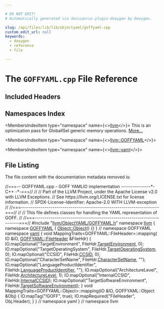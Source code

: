 ```yaml
---

# DO NOT EDIT!
# Automatically generated via docusaurus-plugin-doxygen by Doxygen.

slug: /api/files/lib/lib/objectyaml/goffyaml-cpp
custom_edit_url: null
keywords:
  - doxygen
  - reference
  - file

---
```





# The `GOFFYAML.cpp` File Reference

<DoxygenPage pluginConfig={pluginConfig}>



## Included Headers

<IncludesList>
<IncludesListItem
  filePath="llvm/ObjectYAML/GOFFYAML.h"
  permalink="/docs/api/files/include/include/llvm/include/llvm/objectyaml/goffyaml-h"
  isLocal="true" />
</IncludesList>

## Namespaces Index

<MembersIndex>

<MembersIndexItem
  type="namespace"
  name={<><a href="/docs/api/namespaces/llvm">llvm</a></>}>
This is an optimization pass for GlobalISel generic memory operations. <a href="/docs/api/namespaces/llvm/#details">More...</a>
</MembersIndexItem>

<MembersIndexItem
  type="namespace"
  name={<><a href="/docs/api/namespaces/llvm/goffyaml">llvm::GOFFYAML</a></>}>
</MembersIndexItem>

<MembersIndexItem
  type="namespace"
  name={<><a href="/docs/api/namespaces/llvm/yaml">llvm::yaml</a></>}>
</MembersIndexItem>

</MembersIndex>


## File Listing

The file content with the documentation metadata removed is:

<ProgramListing>

<Link id="l00001" /><CodeLine lineNumber="1"><span class="doxyHighlightComment">//===-- GOFFYAML.cpp - GOFF YAMLIO implementation ---------------&#42;- C++ -&#42;-===//</span></CodeLine>
<Link id="l00002" /><CodeLine lineNumber="2"><span class="doxyHighlightComment">//</span></CodeLine>
<Link id="l00003" /><CodeLine lineNumber="3"><span class="doxyHighlightComment">// Part of the LLVM Project, under the Apache License v2.0 with LLVM Exceptions.</span></CodeLine>
<Link id="l00004" /><CodeLine lineNumber="4"><span class="doxyHighlightComment">// See https://llvm.org/LICENSE.txt for license information.</span></CodeLine>
<Link id="l00005" /><CodeLine lineNumber="5"><span class="doxyHighlightComment">// SPDX-License-Identifier: Apache-2.0 WITH LLVM-exception</span></CodeLine>
<Link id="l00006" /><CodeLine lineNumber="6"><span class="doxyHighlightComment">//</span></CodeLine>
<Link id="l00007" /><CodeLine lineNumber="7"><span class="doxyHighlightComment">//===----------------------------------------------------------------------===//</span></CodeLine>
<Link id="l00008" /><CodeLine lineNumber="8"><span class="doxyHighlightComment">//</span></CodeLine>
<Link id="l00009" /><CodeLine lineNumber="9"><span class="doxyHighlightComment">// This file defines classes for handling the YAML representation of GOFF.</span></CodeLine>
<Link id="l00010" /><CodeLine lineNumber="10"><span class="doxyHighlightComment">//</span></CodeLine>
<Link id="l00011" /><CodeLine lineNumber="11"><span class="doxyHighlightComment">//===----------------------------------------------------------------------===//</span></CodeLine>
<Link id="l00012" /><CodeLine lineNumber="12"></CodeLine>
<Link id="l00013" /><CodeLine lineNumber="13"><span class="doxyHighlightPreprocessor">#include &quot;<a href="/docs/api/files/include/include/llvm/include/llvm/objectyaml/goffyaml-h">llvm/ObjectYAML/GOFFYAML.h</a>&quot;</span></CodeLine>
<Link id="l00014" /><CodeLine lineNumber="14"></CodeLine>
<Link id="l00015" /><CodeLine lineNumber="15"><span class="doxyHighlightKeyword">namespace </span><span class="doxyHighlight"><a href="/docs/api/namespaces/llvm">llvm</a> &#123;</span></CodeLine>
<Link id="l00016" /><CodeLine lineNumber="16"><span class="doxyHighlightKeyword">namespace </span><span class="doxyHighlight"><a href="/docs/api/namespaces/llvm/goffyaml">GOFFYAML</a> &#123;</span></CodeLine>
<Link id="l00017" /><CodeLine lineNumber="17"></CodeLine>
<Link id="l00018" /><CodeLine lineNumber="18" lineLink="/docs/api/structs/llvm/goffyaml/object/#a67d77a5c97bca021ebc46b6124c56027"><span class="doxyHighlight"><a href="/docs/api/structs/llvm/goffyaml/object/#a67d77a5c97bca021ebc46b6124c56027">Object::Object</a>() &#123;&#125;</span></CodeLine>
<Link id="l00019" /><CodeLine lineNumber="19"></CodeLine>
<Link id="l00020" /><CodeLine lineNumber="20"><span class="doxyHighlight">&#125; </span><span class="doxyHighlightComment">// namespace GOFFYAML</span></CodeLine>
<Link id="l00021" /><CodeLine lineNumber="21"></CodeLine>
<Link id="l00022" /><CodeLine lineNumber="22"><span class="doxyHighlightKeyword">namespace </span><span class="doxyHighlight"><a href="/docs/api/namespaces/llvm/yaml">yaml</a> &#123;</span></CodeLine>
<Link id="l00023" /><CodeLine lineNumber="23"></CodeLine>
<Link id="l00024" /><CodeLine lineNumber="24"><span class="doxyHighlightKeywordType">void</span><span class="doxyHighlight"> MappingTraits&lt;GOFFYAML::FileHeader&gt;::mapping(</span></CodeLine>
<Link id="l00025" /><CodeLine lineNumber="25"><span class="doxyHighlight">    IO &amp;IO, <a href="/docs/api/structs/llvm/goffyaml/fileheader">GOFFYAML::FileHeader</a> &amp;FileHdr) &#123;</span></CodeLine>
<Link id="l00026" /><CodeLine lineNumber="26"><span class="doxyHighlight">  IO.mapOptional(</span><span class="doxyHighlightStringLiteral">&quot;TargetEnvironment&quot;</span><span class="doxyHighlight">, FileHdr.<a href="/docs/api/structs/llvm/goffyaml/fileheader/#ad44bbe4496c8211c38745ae7da2d6610">TargetEnvironment</a>, 0);</span></CodeLine>
<Link id="l00027" /><CodeLine lineNumber="27"><span class="doxyHighlight">  IO.mapOptional(</span><span class="doxyHighlightStringLiteral">&quot;TargetOperatingSystem&quot;</span><span class="doxyHighlight">, FileHdr.<a href="/docs/api/structs/llvm/goffyaml/fileheader/#a9ef6baa48d7b1b9d79b46fd2b82df6be">TargetOperatingSystem</a>, 0);</span></CodeLine>
<Link id="l00028" /><CodeLine lineNumber="28"><span class="doxyHighlight">  IO.mapOptional(</span><span class="doxyHighlightStringLiteral">&quot;CCSID&quot;</span><span class="doxyHighlight">, FileHdr.<a href="/docs/api/structs/llvm/goffyaml/fileheader/#a15e31c4fa852fab16c2b34763a72bc6d">CCSID</a>, 0);</span></CodeLine>
<Link id="l00029" /><CodeLine lineNumber="29"><span class="doxyHighlight">  IO.mapOptional(</span><span class="doxyHighlightStringLiteral">&quot;CharacterSetName&quot;</span><span class="doxyHighlight">, FileHdr.<a href="/docs/api/structs/llvm/goffyaml/fileheader/#a88c8b879c93bf3d8da41430762f81a7a">CharacterSetName</a>, </span><span class="doxyHighlightStringLiteral">&quot;&quot;</span><span class="doxyHighlight">);</span></CodeLine>
<Link id="l00030" /><CodeLine lineNumber="30"><span class="doxyHighlight">  IO.mapOptional(</span><span class="doxyHighlightStringLiteral">&quot;LanguageProductIdentifier&quot;</span><span class="doxyHighlight">, FileHdr.<a href="/docs/api/structs/llvm/goffyaml/fileheader/#a555c57e689ab4cea763c49f22e9d6fed">LanguageProductIdentifier</a>,</span></CodeLine>
<Link id="l00031" /><CodeLine lineNumber="31"><span class="doxyHighlight">                 </span><span class="doxyHighlightStringLiteral">&quot;&quot;</span><span class="doxyHighlight">);</span></CodeLine>
<Link id="l00032" /><CodeLine lineNumber="32"><span class="doxyHighlight">  IO.mapOptional(</span><span class="doxyHighlightStringLiteral">&quot;ArchitectureLevel&quot;</span><span class="doxyHighlight">, FileHdr.<a href="/docs/api/structs/llvm/goffyaml/fileheader/#a53a267eb6921bb592c2d778f34767614">ArchitectureLevel</a>, 1);</span></CodeLine>
<Link id="l00033" /><CodeLine lineNumber="33"><span class="doxyHighlight">  IO.mapOptional(</span><span class="doxyHighlightStringLiteral">&quot;InternalCCSID&quot;</span><span class="doxyHighlight">, FileHdr.<a href="/docs/api/structs/llvm/goffyaml/fileheader/#aba2705f4fc9ac85df029e1872d4eee5b">InternalCCSID</a>);</span></CodeLine>
<Link id="l00034" /><CodeLine lineNumber="34"><span class="doxyHighlight">  IO.mapOptional(</span><span class="doxyHighlightStringLiteral">&quot;TargetSoftwareEnvironment&quot;</span><span class="doxyHighlight">,</span></CodeLine>
<Link id="l00035" /><CodeLine lineNumber="35"><span class="doxyHighlight">                 FileHdr.<a href="/docs/api/structs/llvm/goffyaml/fileheader/#a20284655ad958c44a8c7ce38a4587825">TargetSoftwareEnvironment</a>);</span></CodeLine>
<Link id="l00036" /><CodeLine lineNumber="36"><span class="doxyHighlight">&#125;</span></CodeLine>
<Link id="l00037" /><CodeLine lineNumber="37"></CodeLine>
<Link id="l00038" /><CodeLine lineNumber="38"><span class="doxyHighlightKeywordType">void</span><span class="doxyHighlight"> MappingTraits&lt;GOFFYAML::Object&gt;::mapping(IO &amp;IO, GOFFYAML::Object &amp;Obj) &#123;</span></CodeLine>
<Link id="l00039" /><CodeLine lineNumber="39"><span class="doxyHighlight">  IO.mapTag(</span><span class="doxyHighlightStringLiteral">&quot;!GOFF&quot;</span><span class="doxyHighlight">, </span><span class="doxyHighlightKeyword">true</span><span class="doxyHighlight">);</span></CodeLine>
<Link id="l00040" /><CodeLine lineNumber="40"><span class="doxyHighlight">  IO.mapRequired(</span><span class="doxyHighlightStringLiteral">&quot;FileHeader&quot;</span><span class="doxyHighlight">, Obj.Header);</span></CodeLine>
<Link id="l00041" /><CodeLine lineNumber="41"><span class="doxyHighlight">&#125;</span></CodeLine>
<Link id="l00042" /><CodeLine lineNumber="42"></CodeLine>
<Link id="l00043" /><CodeLine lineNumber="43"><span class="doxyHighlight">&#125; </span><span class="doxyHighlightComment">// namespace yaml</span></CodeLine>
<Link id="l00044" /><CodeLine lineNumber="44"><span class="doxyHighlight">&#125; </span><span class="doxyHighlightComment">// namespace llvm</span></CodeLine>

</ProgramListing>


</DoxygenPage>
